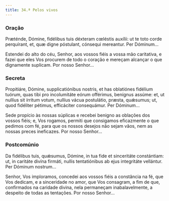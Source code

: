 ```yaml
---
title: 34.ª Pelos vivos
---
```


### Oração

<div class="side-by-side not-content">

Præténde, Dómine, fidélibus tuis déxteram cœléstis auxílii: ut te toto corde perquírant, et, quæ digne póstulant, cónsequi mereantur. Per Dóminum...

Estendei do alto do céu, Senhor, aos vossos fiéis a vossa mão caritativa, e fazei que eles Vos procurem de todo o coração e mereçam alcançar o que dignamente suplicam. Por nosso Senhor...

</div>

### Secreta

<div class="side-by-side not-content">

Propitiáre, Dómine, supplicatiónibus nostris, et has oblatiónes fidélium tuórum, quas tibi pro incolumitáte eórum offérimus, benígnus assúme: et, ut nullíus sit írritum votum, nullíus vácua postulátio, præsta, quǽsumus; ut, quod fidéliter pétimus, efficáciter consequámur. Per Dóminum...

Sede propício às nossas súplicas e recebei benigno as oblações dos vossos fiéis; e, Vos rogamos, permiti que consigamos eficazmente o que pedimos com fé, para que os nossos desejos não sejam vãos, nem as nossas preces ineficazes. Por nosso Senhor...

</div>

### Postcomúnio

<div class="side-by-side not-content">

Da fidélibus tuis, quǽsumus, Dómine, in tua fide et sinceritáte constántiam: ut, in caritáte divína firmáti, nullis tentatiónibus ab ejus integritáte vellántur. Per Dóminum nostrum...

Senhor, Vos imploramos, concedei aos vossos fiéis a constância na fé, que Vos dedicam, e a sinceridade no amor, que Vos consagram, a fim de que, confirmados na caridade divina, nela permaneçam inabalavelmente, a despeito de todas as tentações. Por nosso Senhor...

</div>
